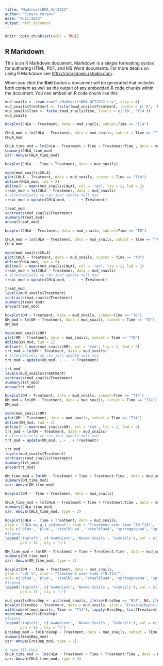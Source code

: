 ```yaml
---
title: "MudsnailsBMA_Oct2022"
author: "Timara Vereen"
date: "3/21/2022"
output: html_document 
---
```


```r
knitr::opts_chunk$set(echo = TRUE)
```

## R Markdown

This is an R Markdown document. Markdown is a simple formatting syntax for authoring HTML, PDF, and MS Word documents. For more details on using R Markdown see <http://rmarkdown.rstudio.com>.

When you click the **Knit** button a document will be generated that includes both content as well as the output of any embedded R code chunks within the document. You can embed an R code chunk like this:

```r
mud_snails <- read.csv("./MudsnailsBMA_OCT2022.csv", skip = 4)
mud_snails$Treatment <- factor(mud_snails$Treatment, levels = c('A', 'NS', 'S'))
mud_snails$Time <- factor(mud_snails$Time, levels = c('T0', 'T14'))
mud_snails
```

```r
boxplot(CHLA ~ Treatment, data = mud_snails, subset=Time == "T14")
```
```r
CHLA_mod = lm(CHLA ~ Treatment, data = mud_snails, subset = Time == "T14")
CHLA_mod

CHLA_time_mod = lm(CHLA ~ Treatment + Time + Treatment:Time , data = mud_snails)
summary(CHLA_time_mod)
car::Anova(CHLA_time_mod)

boxplot(CHLA ~  Time + Treatment, data = mud_snails)

mean(mud_snails$CHLA)
plot(CHLA ~ Treatment, data = mud_snails, subset = Time == "T14")
abline(CHLA_mod, lwd = 2)
abline(h = mean(mud_snails$CHLA), col = 'red', lty = 2, lwd = 2)
treat_mod = lm(CHLA ~ Treatment, data = mud_snails)
# alternatively we can just update null_mod
treat_mod = update(CHLA_mod, . ~ . + Treatment)

treat_mod
contrasts(mud_snails$Treatment)
summary(treat_mod)
anova(treat_mod)
```
```r
boxplot(CHLA ~ Treatment, data = mud_snails, subset=Time == "T0")
```
```r
CHLA_mod = lm(CHLA ~ Treatment, data = mud_snails, subset = Time == "T0")
CHLA_mod

mean(mud_snails$CHLA)
plot(CHLA ~ Treatment, data = mud_snails, subset = Time == "T0")
abline(CHLA_mod, lwd = 2)
abline(h = mean(mud_snails$CHLA), col = 'red', lty = 2, lwd = 2)
treat_mod = lm(CHLA ~ Treatment, data = mud_snails)
# alternatively we can just update null_mod
treat_mod = update(CHLA_mod, . ~ . + Treatment)

treat_mod
levels(mud_snails$Treatment)
contrasts(mud_snails$Treatment)
summary(treat_mod)
anova(treat_mod)
```
```r
boxplot(OM ~ Treatment, data = mud_snails, subset=Time == "T0")
OM_mod = lm(OM ~ Treatment, data = mud_snails, subset = Time == "T0")
OM_mod

mean(mud_snails$OM)
plot(OM ~ Treatment, data = mud_snails, subset = Time == "T0")
abline(OM_mod, lwd = 2)
abline(h = mean(mud_snails$OM), col = 'red', lty = 2, lwd = 2)
trt_mod = lm(OM ~ Treatment, data = mud_snails)
# alternatively we can just update null_mod
trt_mod = update(OM_mod, . ~ . + Treatment)

trt_mod
levels(mud_snails$Treatment)
contrasts(mud_snails$Treatment)
summary(trt_mod)
anova(trt_mod)
```
```r
boxplot(OM ~ Treatment, data = mud_snails, subset=Time == "T14")
OM_mod = lm(OM ~ Treatment, data = mud_snails, subset = Time == "T14")
OM_mod

mean(mud_snails$OM)
plot(OM ~ Treatment, data = mud_snails, subset = Time == "T14")
abline(OM_mod, lwd = 2)
abline(h = mean(mud_snails$OM), col = 'red', lty = 2, lwd = 2)
trt_mod = lm(OM ~ Treatment, data = mud_snails)
# alternatively we can just update null_mod
trt_mod = update(OM_mod, . ~ . + Treatment)

trt_mod
levels(mud_snails$Treatment)
contrasts(mud_snails$Treatment)
summary(trt_mod)
anova(trt_mod)
```

```r
OM_time_mod = lm(OM ~ Treatment + Time + Treatment:Time , data = mud_snails)
summary(OM_time_mod)
car::Anova(OM_time_mod)

boxplot(OM ~  Time + Treatment, data = mud_snails)

```

```r
CHLA_time_mod = lm(CHLA ~ Treatment + Time + Treatment:Time , data = mud_snails)
summary(CHLA_time_mod)
car::Anova(CHLA_time_mod, type = 3)

boxplot(CHLA ~  Time + Treatment, data = mud_snails,
ylab = "CHLA mg g-1 sediment", xlab = "Treatment over time (T0:T14)",
col= c('plum', 'plum', 'steelblue4', 'steelblue4', 'springgreen4', 'springgreen4'))
#legend
legend('topleft', c('A=Ambient', 'NS=No Snails', 'S=Snails'), col = c('plum', 'steelblue4', 'springgreen4'), 
       pch = 15 , bty = 'n')

```






```r
OM_time_mod = lm(OM ~ Treatment + Time + Treatment:Time , data = mud_snails)
summary(OM_time_mod)
car::Anova(OM_time_mod, type = 3)

boxplot(OM ~  Time + Treatment, data = mud_snails,
ylab = "LOI %", xlab = "Treatment over time (T0:T14)",
col= c('plum', 'plum', 'steelblue4', 'steelblue4', 'springgreen4', 'springgreen4'))
#legend
legend('topleft', c('A=Ambient', 'NS=No Snails', 'S=Snails'), col = c('plum', 'steelblue4', 'springgreen4'), 
       pch = 15 , bty = 'n')

```

```r
mud_snails$ErosDep <- with(mud_snails, ifelse(ErosDep == "N/A", NA, ifelse(ErosDep == "n/a", NA, as.numeric(ErosDep))))
boxplot(ErosDep ~ Treatment, data = mud_snails, ylab = 'Erosion/Deposition (mm)', xlab ='Treatment over time (T0:T14)', col= c('plum', 'steelblue4', 'springgreen4'), subset=Time == 'T14')
with(subset(mud_snails, Time == "T14"), tapply(ErosDep, list(Treatment), mean, na.rm = TRUE))
mean(mud_snails$ErosDep)
#legend
legend('topleft', c('A=Ambient', 'NS=No Snails', 'S=Snails'), col = c('plum', 'steelblue4', 'springgreen4'), 
       pch = 15 , bty = 'n')
ErosDep_mod = lm(ErosDep ~ Treatment, data = mud_snails, subset = Time == 'T14')
summary(ErosDep_mod)
car::Anova(ErosDep_mod, type = 3)
```





```r
# type III-CHLA
CHLA_time_mod <- lm(CHLA ~ Treatment + Time + Treatment:Time , data = mud_snails)
car::Anova(CHLA_time_mod, type = 3)
```





